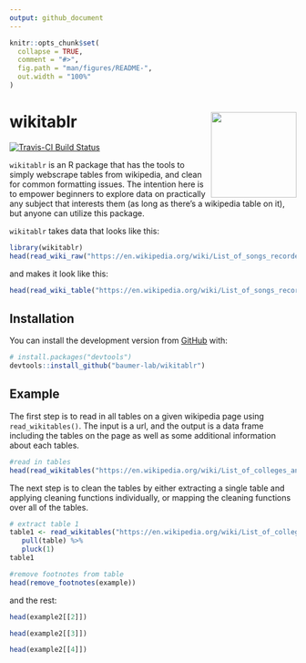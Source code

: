 ```yaml
---
output: github_document
---
```


<!-- README.md is generated from README.Rmd. Please edit that file -->

```r
knitr::opts_chunk$set(
  collapse = TRUE,
  comment = "#>",
  fig.path = "man/figures/README-",
  out.width = "100%"
)
```
# wikitablr <img src="man/figures/wikitablr_hex_logo.png" align="right" height=150/>

<!-- badges: start -->
[![Travis-CI Build Status](https://travis-ci.org/jkeast/wikitablr.svg?branch=master)](https://travis-ci.org/jkeast/wikitablr) 
<!-- badges: end -->


`wikitablr` is an R package that has the tools to simply webscrape tables from wikipedia, and clean for common formatting issues. The intention here is to empower beginners to explore data on practically any subject that interests them (as long as there's a wikipedia table on it), but anyone can utilize this package.

`wikitablr` takes data that looks like this:

```r
library(wikitablr)
head(read_wiki_raw("https://en.wikipedia.org/wiki/List_of_songs_recorded_by_the_Beatles", 2))

```

and makes it look like this:

```r
head(read_wiki_table("https://en.wikipedia.org/wiki/List_of_songs_recorded_by_the_Beatles", 2))

```

## Installation

You can install the development version from [GitHub](https://github.com/) with:

``` r
# install.packages("devtools")
devtools::install_github("baumer-lab/wikitablr")
```
## Example

The first step is to read in all tables on a given wikipedia page using `read_wikitables()`. The input is a url, and the output is a data frame including the tables on the page as well as some additional information about each tables. 

```r
#read in tables
head(read_wikitables("https://en.wikipedia.org/wiki/List_of_colleges_and_universities_in_Massachusetts"))
```

The next step is to clean the tables by either extracting a single table and applying cleaning functions individually, or mapping the cleaning functions over all of the tables.

```r
# extract table 1
table1 <- read_wikitables("https://en.wikipedia.org/wiki/List_of_colleges_and_universities_in_Massachusetts") %>%
   pull(table) %>%
   pluck(1) 
table1
```

```r
#remove footnotes from table
head(remove_footnotes(example))
```



and the rest:
```r
head(example2[[2]])

head(example2[[3]])

head(example2[[4]])
```

